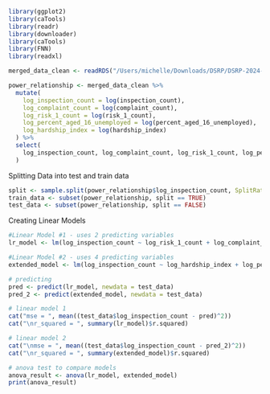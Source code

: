 ```r
library(ggplot2)
library(caTools)
library(readr)
library(downloader)
library(caTools)
library(FNN)
library(readxl)

merged_data_clean <- readRDS("/Users/michelle/Downloads/DSRP/DSRP-2024-Shaunette/MichelleProject/merged_data_clean.rds")

power_relationship <- merged_data_clean %>%
  mutate(
    log_inspection_count = log(inspection_count),
    log_complaint_count = log(complaint_count),
    log_risk_1_count = log(risk_1_count),
    log_percent_aged_16_unemployed = log(percent_aged_16_unemployed),
    log_hardship_index = log(hardship_index)
  ) %>%
  select(
    log_inspection_count, log_complaint_count, log_risk_1_count, log_percent_aged_16_unemployed, log_hardship_index
  )
```

Splitting Data into test and train data

```r
split <- sample.split(power_relationship$log_inspection_count, SplitRatio = 0.8)
train_data <- subset(power_relationship, split == TRUE)
test_data <- subset(power_relationship, split == FALSE)
```

Creating Linear Models

```r
#Linear Model #1 - uses 2 predicting variables
lr_model <- lm(log_inspection_count ~ log_risk_1_count + log_complaint_count, data = train_data)

#Linear Model #2 - uses 4 predicting variables
extended_model <- lm(log_inspection_count ~ log_hardship_index + log_percent_aged_16_unemployed + log_risk_1_count + log_complaint_count, data = train_data)

```

```r
# predicting
pred <- predict(lr_model, newdata = test_data)
pred_2 <- predict(extended_model, newdata = test_data)
```

```r
# linear model 1
cat("mse = ", mean((test_data$log_inspection_count - pred)^2))
cat("\nr_squared = ", summary(lr_model)$r.squared)

# linear model 2
cat("\nmse = ", mean((test_data$log_inspection_count - pred_2)^2))
cat("\nr_squared = ", summary(extended_model)$r.squared)
```

```r
# anova test to compare models
anova_result <- anova(lr_model, extended_model)
print(anova_result)
```